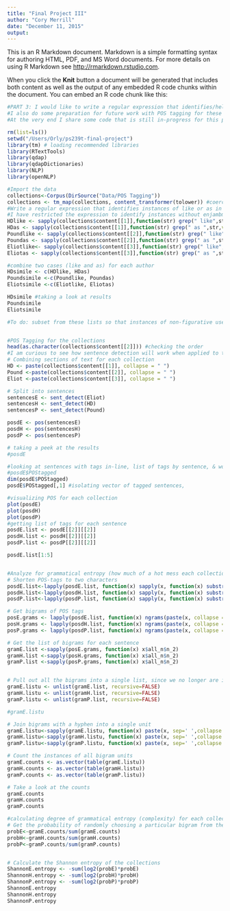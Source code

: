 ```yaml
---
title: "Final Project III"
author: "Cory Merrill"
date: "December 11, 2015"
output: 
---
```


This is an R Markdown document. Markdown is a simple formatting syntax for authoring HTML, PDF, and MS Word documents. For more details on using R Markdown see <http://rmarkdown.rstudio.com>.

When you click the **Knit** button a document will be generated that includes both content as well as the output of any embedded R code chunks within the document. You can embed an R code chunk like this:


```r
#PART 3: I would like to write a regular expression that identifies/helps me identify instances of simile in each collection
#I also do some preparation for future work with POS tagging for these three colleciton to measure their grammatical entropy (complexity) 
#At the very end I share some code that is still in-progress for this project

rm(list=ls())
setwd("/Users/Orly/ps239t-final-project")
library(tm) # loading recommended libraries
library(RTextTools) 
library(qdap)
library(qdapDictionaries)
library(NLP)
library(openNLP)

#Import the data
collections<-Corpus(DirSource("Data/POS Tagging"))
collections <- tm_map(collections, content_transformer(tolower)) #coercing all to lowercase
#Write a regular expression that identifies instances of like or as in each collection
#I have restricted the expression to identify instances without enjambment (i.e. that falls on one line of a poem) for now 
HDlike <- sapply(collections$content[[1]],function(str) grep(" like",str,value=TRUE))
HDas <- sapply(collections$content[[1]],function(str) grep(" as ",str,value=TRUE))
Poundlike <- sapply(collections$content[[2]],function(str) grep(" like",str,value=TRUE))
Poundas <- sapply(collections$content[[2]],function(str) grep(" as ",str,value=TRUE))
Eliotlike<- sapply(collections$content[[3]],function(str) grep(" like",str,value=TRUE))
Eliotas <- sapply(collections$content[[3]],function(str) grep(" as ",str,value=TRUE))

#combine two cases (like and as) for each author
HDsimile <- c(HDlike, HDas)
Poundsimile <-c(Poundlike, Poundas)
Eliotsimile <-c(Eliotlike, Eliotas)

HDsimile #taking a look at results
Poundsimile
Eliotsimile

#To do: subset from these lists so that instances of non-figurative uses of as and like are removed.


#POS Tagging for the collections
head(as.character(collections$content[[2]])) #checking the order
#I am curious to see how sentence detection will work when applied to these collections of poetry
# Combining sections of text for each collection
HD <- paste(collections$content[[1]], collapse = " ")
Pound <-paste(collections$content[[2]], collapse = " ")
Eliot <-paste(collections$content[[3]], collapse = " ")

# Split into sentences
sentencesE <- sent_detect(Eliot)
sentencesH <- sent_detect(HD)
sentencesP <- sent_detect(Pound)

posdE <- pos(sentencesE)
posdH <- pos(sentencesH)
posdP <- pos(sentencesP)

# taking a peek at the results
#posdE

#looking at sentences with tags in-line, list of tags by sentence, & word counts
#posdE$POStagged
dim(posdE$POStagged)
posdE$POStagged[,1] #isolating vector of tagged sentences, 

#visualizing POS for each collection
plot(posdE)
plot(posdH)
plot(posdP)
#getting list of tags for each sentence
posdE.list <- posdE[[2]][[2]]
posdH.list <- posdH[[2]][[2]]
posdP.list <- posdP[[2]][[2]]

posdE.list[1:5]


#Analyze for grammatical entropy (how much of a hot mess each collection is ;-)
# Shorten POS-tags to two characters
posdE.list<-lapply(posdE.list, function(x) sapply(x, function(x) substr(x,1,2)))
posdH.list<-lapply(posdH.list, function(x) sapply(x, function(x) substr(x,1,2)))
posdP.list<-lapply(posdP.list, function(x) sapply(x, function(x) substr(x,1,2)))

# Get bigrams of POS tags
posE.grams <- lapply(posdE.list, function(x) ngrams(paste(x, collapse = " "), 2))
posH.grams <- lapply(posdH.list, function(x) ngrams(paste(x, collapse = " "), 2))
posP.grams <- lapply(posdP.list, function(x) ngrams(paste(x, collapse = " "), 2))

# Get the list of bigrams for each sentence
gramE.list <-sapply(posE.grams, function(x) x$all_n$n_2)
gramH.list <-sapply(posH.grams, function(x) x$all_n$n_2)
gramP.list <-sapply(posP.grams, function(x) x$all_n$n_2)


# Pull out all the bigrams into a single list, since we no longer are interested in sentence divisions
gramE.listu <- unlist(gramE.list, recursive=FALSE)
gramH.listu <- unlist(gramH.list, recursive=FALSE)
gramP.listu <- unlist(gramP.list, recursive=FALSE)

#gramE.listu

# Join bigrams with a hyphen into a single unit
gramE.listu<-sapply(gramE.listu, function(x) paste(x, sep=' ',collapse = '-'))
gramH.listu<-sapply(gramH.listu, function(x) paste(x, sep=' ',collapse = '-'))
gramP.listu<-sapply(gramP.listu, function(x) paste(x, sep=' ',collapse = '-'))

# Count the instances of all bigram units
gramE.counts <- as.vector(table(gramE.listu))
gramH.counts <- as.vector(table(gramH.listu))
gramP.counts <- as.vector(table(gramP.listu))

# Take a look at the counts
gramE.counts
gramH.counts
gramP.counts

#calculating degree of grammatical entropy (complexity) for each collection
# Get the probability of randomly choosing a particular bigram from the text
probE<-gramE.counts/sum(gramE.counts)
probH<-gramH.counts/sum(gramH.counts)
probP<-gramP.counts/sum(gramP.counts)


# Calculate the Shannon entropy of the collections
ShannonE.entropy <- -sum(log2(probE)*probE)
ShannonH.entropy <- -sum(log2(probH)*probH)
ShannonP.entropy <- -sum(log2(probP)*probP)
ShannonE.entropy
ShannonH.entropy
ShannonP.entropy

```


